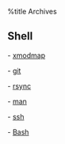 %title Archives

== Shell ==

-   [[xmodmap|xmodmap]]

-   [[git|git]]

-   [[rsync|rsync]]

-   [[man|man]]

-   [[ssh|ssh]] 

-   [[Bash|Bash]]
